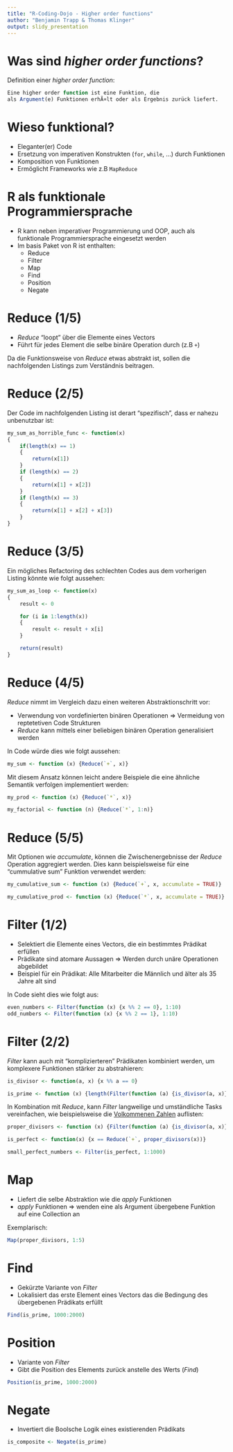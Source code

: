 ---
title: "R-Coding-Dojo - Higher order functions"
author: "Benjamin Trapp & Thomas Klinger"
output: slidy_presentation
---
# Was sind *higher order functions*?

Definition einer *higher order function*:

```{r, eval = FALSE, echo = TRUE}
Eine higher order function ist eine Funktion, die 
als Argument(e) Funktionen erhÃ¤lt oder als Ergebnis zurück liefert.
```

# Wieso funktional?

- Eleganter(er) Code
- Ersetzung von imperativen Konstrukten (`for`, `while`, ...) durch Funktionen
- Komposition von Funktionen
- Ermöglicht Frameworks wie z.B `MapReduce`


# R als funktionale Programmiersprache

- R kann neben imperativer Programmierung und OOP, auch als funktionale Programmiersprache eingesetzt werden
- Im basis Paket von R ist enthalten: 
    * Reduce
    * Filter
    * Map
    * Find
    * Position
    * Negate

# Reduce (1/5)

- *Reduce* "loopt" über die Elemente eines Vectors
- Führt für jedes Element die selbe binäre Operation durch (z.B `+`)

Da die Funktionsweise von *Reduce* etwas abstrakt ist, sollen die nachfolgenden Listings zum Verständnis beitragen.

# Reduce (2/5)
Der Code im nachfolgenden Listing ist derart "spezifisch", dass er nahezu unbenutzbar ist:

```{r, eval = FALSE, echo = TRUE}
my_sum_as_horrible_func <- function(x)
{
	if(length(x) == 1)
	{
		return(x[1])
	}
	if (length(x) == 2)
	{
		return(x[1] + x[2])
	}
	if (length(x) == 3)
	{
		return(x[1] + x[2] + x[3])
	}
}
```

# Reduce (3/5)
Ein mögliches Refactoring des schlechten Codes aus dem vorherigen Listing könnte wie folgt aussehen:

```{r, eval = FALSE, echo = TRUE}
my_sum_as_loop <- function(x)
{
	result <- 0

	for (i in 1:length(x))
	{
		result <- result + x[i]
	}

	return(result)
}
```

# Reduce (4/5)
*Reduce* nimmt im Vergleich dazu einen weiteren Abstraktionschritt vor:

- Verwendung von vordefinierten binären Operationen => Vermeidung von reptetetiven Code Strukturen
- *Reduce* kann mittels einer beliebigen binären Operation generalisiert werden

In Code würde dies wie folgt aussehen:

```{r, eval = FALSE, echo = TRUE}
my_sum <- function (x) {Reduce(`+`, x)}
```

Mit diesem Ansatz können leicht andere Beispiele die eine ähnliche Semantik verfolgen implementiert werden:

```{r, eval = FALSE, echo = TRUE}
my_prod <- function (x) {Reduce(`*`, x)}

my_factorial <- function (n) {Reduce(`*`, 1:n)}
```

# Reduce (5/5)
Mit Optionen wie *accumulate*, können die Zwischenergebnisse der *Reduce* Operation aggregiert werden. Dies kann beispielsweise für eine "cummulative sum" Funktion verwendet werden:

```{r, eval = FALSE, echo = TRUE}
my_cumulative_sum <- function (x) {Reduce(`+`, x, accumulate = TRUE)}

my_cumulative_prod <- function (x) {Reduce(`*`, x, accumulate = TRUE)}
```

# Filter (1/2)

- Selektiert die Elemente eines Vectors, die ein bestimmtes Prädikat erfüllen
- Prädikate sind atomare Aussagen => Werden durch unäre Operationen abgebildet
- Beispiel für ein Prädikat: Alle Mitarbeiter die Männlich und älter als 35 Jahre alt sind

In Code sieht dies wie folgt aus:

```{r, eval = FALSE, echo = TRUE}
even_numbers <- Filter(function (x) {x %% 2 == 0}, 1:10)
odd_numbers <- Filter(function (x) {x %% 2 == 1}, 1:10)
```

# Filter (2/2)
*Filter* kann auch mit "komplizierteren" Prädikaten kombiniert werden, um komplexere Funktionen stärker zu abstrahieren:

```{r, eval = FALSE, echo = TRUE}
is_divisor <- function(a, x) {x %% a == 0}

is_prime <- function (x) {length(Filter(function (a) {is_divisor(a, x)}, 1:x)) == 2}
```

In Kombination mit *Reduce*, kann *Filter* langweilige und umständliche Tasks vereinfachen, wie beispielsweise die [Volkommenen Zahlen](https://de.wikipedia.org/wiki/Vollkommene_Zahl) auflisten:

```{r, eval = FALSE, echo = TRUE}
proper_divisors <- function (x) {Filter(function (a) {is_divisor(a, x)}, 1:(x - 1))}

is_perfect <- function(x) {x == Reduce(`+`, proper_divisors(x))}

small_perfect_numbers <- Filter(is_perfect, 1:1000)
```


# Map

- Liefert die selbe Abstraktion wie die *apply* Funktionen
- *apply* Funktionen => wenden eine als Argument übergebene Funktion auf eine Collection an

Exemplarisch:
```{r, eval = FALSE, echo = TRUE}
Map(proper_divisors, 1:5)
```

# Find

- Gekürzte Variante von *Filter*
- Lokalisiert das erste Element eines Vectors das die Bedingung des übergebenen Prädikats erfüllt

```{r, eval = FALSE, echo = TRUE}
Find(is_prime, 1000:2000)
```

# Position

- Variante von *Filter*
- Gibt die Position des Elements zurück anstelle des Werts (*Find*)

```{r, eval = FALSE, echo = TRUE}
Position(is_prime, 1000:2000)
```

# Negate

- Invertiert die Boolsche Logik eines existierenden Prädikats

```{r, eval = FALSE, echo = TRUE}
is_composite <- Negate(is_prime)
```
